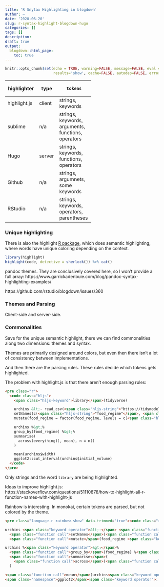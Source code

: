 ```yaml
---
title: 'R Snytax Highlighting in blogdown'
author: ~
date: '2020-06-20'
slug: r-syntax-highlight-blogdown-hugo
categories: []
tags: []
description:
draft: true
output:
  blogdown::html_page:
    toc: true
---
```


```r
knitr::opts_chunk$set(echo = TRUE, warning=FALSE, message=FALSE, eval = FALSE,
                      results='show', cache=FALSE, autodep=FALSE, error = TRUE)
```

+--------------+--------+---------------+
| highlighter  |  type  |     tokens    |
+==============+========+===============+
| highlight.js | client | strings,      |
|              |        | keywords      |
+--------------+--------+---------------+
| sublime      | n/a    | strings,      |
|              |        | keywords,     |
|              |        | arguments,    |
|              |        | functions,    |
|              |        | operators     |
|              |        |               |
+--------------+--------+---------------+
| Hugo         | server | strings,      |
|              |        | keywords,     |
|              |        | functions,    |
|              |        | operators     |
+--------------+--------+---------------+
| Github       | n/a    | strings,      |
|              |        | argumnets,    |
|              |        | some keywords |
+--------------+--------+---------------+
| RStudio      | n/a    | strings,      |
|              |        | keywords,     |
|              |        | operators,    |
|              |        | parentheses   |
+--------------+--------+---------------+

### Unique highlighting

There is also the highlight [R package](https://github.com/romainfrancois/highlight),
which does semantic highlighting, where words have
unique coloring depending on the context.

```r
library(highlight)
highlight(code, detective = sherlock()) %>% cat()
```

pandoc themes. They are conclusively covered here,
so I won't provide a full array: https://www.garrickadenbuie.com/blog/pandoc-syntax-highlighting-examples/


https://github.com/rstudio/blogdown/issues/360

### Themes and Parsing

Client-side and server-side.

### Commonalities

Save for the unique semantic highlight, there we can find commonalities along
two dimensions: themes and syntax.

Themes are primarily designed around colors, but even then there isn't
a lot of consistency between implementations.

And then there are the parsing rules. These rules decide which tokens gets
highlighted.

The problem with highlight.js is that there aren't enough parsing rules:

```html
<pre class="r">
  <code class="hljs">
    <span class="hljs-keyword">library</span>(tidyverse)

    urchins &lt;- read_csv(<span class="hljs-string">"https://tidymodels.org/start/models/urchins.csv"</span>) %&gt;%
    setNames(c(<span class="hljs-string">"food_regime"</span>, <span class="hljs-string">"initial_volume"</span>, <span class="hljs-string">"width"</span>)) %&gt;%
    mutate(food_regime = factor(food_regime, levels = c(<span class="hljs-string">"Init"</span>, <span class="hljs-string">"Low"</span>, <span class="hljs-string">"High"</span>)))

    urchins %&gt;%
    group_by(food_regime) %&gt;%
    summarise(
      across(everything(), mean), n = n()
    )

    mean(urchins$width)
    ggplot2::cut_interval(urchins$initial_volume)
  </code>
</pre>
```

Only strings and the word `library` are being highlighted.

Ideas to improve highlight.js: https://stackoverflow.com/questions/51110878/how-to-highlight-all-r-function-names-with-highlight-js


Rainbow is interesting. In monokai, certain tokens are parsed, but not 
colored by the theme.
```html
<pre class="language-r rainbow-show" data-trimmed="true"><code class="rainbow rainbow-show"><span class="function call">library</span>(tidyverse)

urchins <span class="keyword operator">&lt;-</span> <span class="function call">read_csv</span>(<span class="string">"https://tidymodels.org/start/models/urchins.csv"</span>) %<span class="keyword operator">&gt;</span>%
  <span class="function call">setNames</span>(<span class="function call">c</span>(<span class="string">"food_regime"</span>, <span class="string">"initial_volume"</span>, <span class="string">"width"</span>)) %<span class="keyword operator">&gt;</span>%
  <span class="function call">mutate</span>(food_regime <span class="keyword operator">=</span> <span class="function call">factor</span>(food_regime, levels <span class="keyword operator">=</span> <span class="function call">c</span>(<span class="string">"Init"</span>, <span class="string">"Low"</span>, <span class="string">"High"</span>)))

urchins %<span class="keyword operator">&gt;</span>%
  <span class="function call">group_by</span>(food_regime) %<span class="keyword operator">&gt;</span>%
  <span class="function call">summarise</span>(
    <span class="function call">across</span>(<span class="function call">everything</span>(), mean), n <span class="keyword operator">=</span> <span class="function call">n</span>()
  )

<span class="function call">mean</span>(urchins<span class="keyword operator">$</span>width)
<span class="namespace">ggplot2</span><span class="keyword operator">::</span><span class="function call">cut_interval</span>(urchins<span class="keyword operator">$</span>initial_volume)</code><div class="preloader"><div></div><div></div><div></div><div></div><div></div><div></div><div></div></div><div class="preloader"><div></div><div></div><div></div><div></div><div></div><div></div><div></div></div></pre>
```


